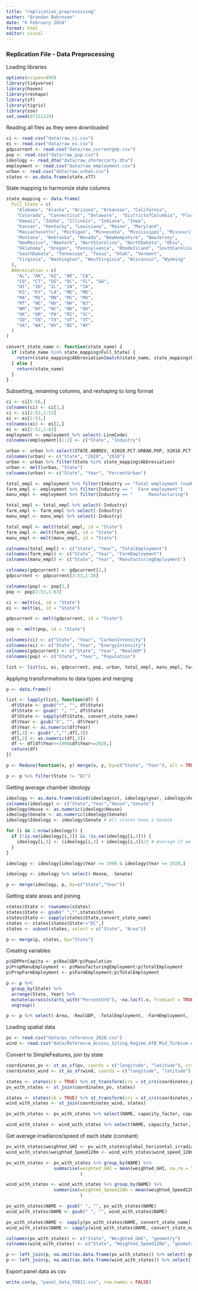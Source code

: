 ```yaml
---
title: "replication_preprocessing"
author: "Branden Bohrnsen"
date: "6 February 2024"
format: html
editor: visual
---
```


### Replication File - Data Preprocessing

Loading libraries

```r
options(scipen=999)
library(tidyverse)
library(haven)
library(reshape)
library(sf)
library(tigris)
library(zoo)
set.seed(07151129)
```

Reading all files as they were downloaded

```r
ci <- read.csv("data/raw_ci.csv")
ei <- read.csv("data/raw_ei.csv")
gdpcurrent <- read.csv("data/raw_currentgdp.csv")
pop <- read.csv("data/raw_pop.csv")
ideology <- read_dta("data/raw_shormccarty.dta")
employment <- read.csv("data/raw_employment.csv")
urban <- read.csv("data/raw_urban.csv")
states <- as.data.frame(state.x77)
```

State mapping to harmonize state columns

```r
state_mapping <- data.frame(
  Full_State = c(
    "Alabama", "Alaska", "Arizona", "Arkansas", "California",
    "Colorado", "Connecticut", "Delaware",  "DistrictofColumbia", "Florida", "Georgia",
    "Hawaii", "Idaho", "Illinois", "Indiana", "Iowa",
    "Kansas", "Kentucky", "Louisiana", "Maine", "Maryland",
    "Massachusetts", "Michigan", "Minnesota", "Mississippi", "Missouri",
    "Montana", "Nebraska", "Nevada", "NewHampshire", "NewJersey",
    "NewMexico", "NewYork", "NorthCarolina", "NorthDakota", "Ohio",
    "Oklahoma", "Oregon", "Pennsylvania", "RhodeIsland", "SouthCarolina",
    "SouthDakota", "Tennessee", "Texas", "Utah", "Vermont",
    "Virginia", "Washington", "WestVirginia", "Wisconsin", "Wyoming"
  ),
  Abbreviation = c(
    "AL", "AK", "AZ", "AR", "CA",
    "CO", "CT", "DE", "DC", "FL", "GA",
    "HI", "ID", "IL", "IN", "IA",
    "KS", "KY", "LA", "ME", "MD",
    "MA", "MI", "MN", "MS", "MO",
    "MT", "NE", "NV", "NH", "NJ",
    "NM", "NY", "NC", "ND", "OH",
    "OK", "OR", "PA", "RI", "SC",
    "SD", "TN", "TX", "UT", "VT",
    "VA", "WA", "WV", "WI", "WY"
  )
)

convert_state_name <- function(state_name) {
  if (state_name %in% state_mapping$Full_State) {
    return(state_mapping$Abbreviation[match(state_name, state_mapping$Full_State)])
  } else {
    return(state_name)
  }
}
```

Subsetting, renaming columns, and reshaping to long format

```r
ci <- ci[5:56,]
colnames(ci) <- ci[1,]
ci <- ci[2:52,1:53]
ei <- ei[2:53,]
colnames(ei) <- ei[1,]
ei <- ei[2:52,1:63]
employment <- employment %>% select(-LineCode)
colnames(employment)[1:2] <- c("State", "Industry")

urban <- urban %>% select(STATE.ABBREV, X2020.PCT.URBAN.POP, X2010.PCT.URBAN.POP)
colnames(urban) <- c("State", "2020", "2010")
urban <- urban %>% filter(State %in% state_mapping$Abbreviation)
urban <- melt(urban, "State")
colnames(urban) <- c("State", "Year", "PercentUrban")

total_empl <- employment %>% filter(Industry == "Total employment (number of jobs)")
farm_empl <- employment %>% filter(Industry == "  Farm employment")
manu_empl <- employment %>% filter(Industry == "      Manufacturing")

total_empl <- total_empl %>% select(-Industry)
farm_empl <- farm_empl %>% select(-Industry)
manu_empl <- manu_empl %>% select(-Industry)

total_empl <- melt(total_empl, id = "State")
farm_empl <- melt(farm_empl, id = "State")
manu_empl <- melt(manu_empl, id = "State")

colnames(total_empl) <- c("State", "Year", "TotalEmployment")
colnames(farm_empl) <- c("State", "Year", "FarmEmployment")
colnames(manu_empl) <- c("State", "Year", "ManufacturingEmployment")

colnames(gdpcurrent) <- gdpcurrent[2,]
gdpcurrent <- gdpcurrent[3:53,1:26]

colnames(pop) <- pop[2,]
pop <- pop[3:53,1:63]

ci <- melt(ci, id = "State")
ei <- melt(ei, id = "State")

gdpcurrent <- melt(gdpcurrent, id = "State")

pop <- melt(pop, id = "State")

colnames(ci) <- c("State", "Year", "CarbonIntensity")
colnames(ei) <- c("State", "Year", "EnergyIntensity")
colnames(gdpcurrent) <- c("State", "Year", "RealGDP")
colnames(pop) <- c("State", "Year", "Population")

list <- list(ci, ei, gdpcurrent, pop, urban, total_empl, manu_empl, farm_empl)
```

Applying transformations to data types and merging

```r
p <- data.frame()

list <- lapply(list, function(df) {
  df$State <- gsub("*", "", df$State)
  df$State <- gsub(" ", "", df$State)
  df$State <- sapply(df$State, convert_state_name)
  df$Year <- gsub("X", "", df$Year)
  df$Year <- as.numeric(df$Year)
  df[,3] <- gsub(",","",df[,3])
  df[,3] <- as.numeric(df[,3])
  df <- df[df$Year>=1998&df$Year<=2020,]
  return(df)
})

p <- Reduce(function(x, y) merge(x, y, by=c("State", "Year"), all = TRUE), list)

p <- p %>% filter(State != "DC")
```

Getting average chamber ideology

```r
ideology <- as.data.frame(cbind(ideology$st, ideology$year, ideology$hou_chamber, ideology$sen_chamber))
colnames(ideology) <- c("State","Year","House","Senate")
ideology$House <- as.numeric(ideology$House)
ideology$Senate <- as.numeric(ideology$Senate)
ideology$Ideology <- ideology$Senate # All states have a Senate

for (i in 1:nrow(ideology)) {
  if (!is.na(ideology[i,3]) && !is.na(ideology[i,4])) {
    ideology[i,5] <- (ideology[i,3] + ideology[i,4])/2 # Average if we have both chambers
  }
}

ideology <- ideology[ideology$Year >= 1998 & ideology$Year <= 2020,]

ideology <- ideology %>% select(-House, -Senate)

p <- merge(ideology, p, by=c("State","Year"))
```

Getting state areas and joining

```r
states$State <- rownames(states)
states$State <- gsub(" ","",states$State)
states$State <- sapply(states$State,convert_state_name)
states <- states[states$State!="DC",]
states <- subset(states, select = c("State", "Area"))

p <- merge(p, states, by="State")
```

Creating variables

```r
p$GDPPerCapita <- p$RealGDP/p$Population
p$PropManuEmployment <- p$ManufacturingEmployment/p$TotalEmployment
p$PropFarmEmployment <- p$FarmEmployment/p$TotalEmployment

p <- p %>%
  group_by(State) %>%
  arrange(State, Year) %>%
  mutate(across(starts_with("PercentUrb"), ~na.locf(.x, fromLast = TRUE, na.rm = FALSE))) %>%
  ungroup()

p <- p %>% select(-Area, -RealGDP, -TotalEmployment, -FarmEmployment, -ManufacturingEmployment)
```

Loading spatial data

```r
pv <- read.csv("data/pv_reference_2020.csv")
wind <- read.csv("data/Reference_Access_Siting_Regime_ATB_Mid_Turbine.csv")
```

Convert to SimpleFeatures, join by state

```r
coordinates_pv <- st_as_sf(pv, coords = c("longitude", "latitude"), crs = 4326)
coordinates_wind <- st_as_sf(wind, coords = c("longitude", "latitude"), crs = 4326)

states <- states(cb = TRUE) %>% st_transform(crs = st_crs(coordinates_pv))
pv_with_states <- st_join(coordinates_pv, states)

states <- states(cb = TRUE) %>% st_transform(crs = st_crs(coordinates_wind))
wind_with_states <- st_join(coordinates_wind, states)

pv_with_states <- pv_with_states %>% select(NAME, capacity_factor, capacity_mw, distance_to_transmission_km, global_horizontal_irradiance, area_sq_km)

wind_with_states <- wind_with_states %>% select(NAME, capacity_factor, capacity_mw, generation_mwh, distance_to_transmission_km, wind_speed_120meters, area_sq_km)
```

Get average irradiance/speed of each state (constant)

```r
pv_with_states$weighted_GHI <- pv_with_states$global_horizontal_irradiance / pv_with_states$area_sq_km
wind_with_states$weighted_Speed120m <- wind_with_states$wind_speed_120meters / wind_with_states$area_sq_km

pv_with_states <- pv_with_states %>% group_by(NAME) %>%
                  summarise(weighted_GHI = mean(weighted_GHI, na.rm = TRUE),
                            )

wind_with_states <- wind_with_states %>% group_by(NAME) %>%
                  summarise(weighted_Speed120m = mean(weighted_Speed120m, na.rm = TRUE),
                            )

pv_with_states$NAME <- gsub(" ", "", pv_with_states$NAME)
wind_with_states$NAME <- gsub(" ", "", wind_with_states$NAME)

pv_with_states$NAME <- sapply(pv_with_states$NAME, convert_state_name)
wind_with_states$NAME <- sapply(wind_with_states$NAME, convert_state_name)

colnames(pv_with_states) <- c("State", "Weighted_GHI", "geometry")
colnames(wind_with_states) <- c("State", "Weighted_Speed120m", "geometry")

p <- left_join(p, na.omit(as.data.frame(pv_with_states)) %>% select(-geometry), by = join_by(State))
p <- left_join(p, na.omit(as.data.frame(wind_with_states)) %>% select(-geometry), by = join_by(State))
```

Export panel data as csv

```r
write.csv(p, "panel_data_FEB11.csv", row.names = FALSE)
```

